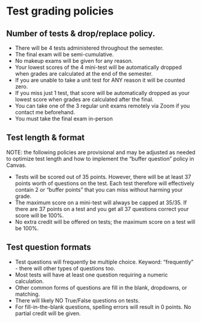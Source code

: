 # Test grading policies

## Number of tests & drop/replace policy.

* There will be 4 tests administered throughout the semester. 
* The final exam will be semi-cumulative.
* No makeup exams will be given for any reason.
* Your lowest scores of the  4 mini-test will be automatically dropped when grades are calculated at the end of the semester.  
* If you are unable to take a unit test for ANY reason it will be counted zero.
* If you miss just 1 test, that score will be automatically dropped as your lowest score when grades are calculated after the final.
* You can take one of the 3 regular unit exams remotely via Zoom if you contact me beforehand.
* You must take the final exam in-person


<!--  * Additionally, your score on the final can replace your 2nd lowest score, if the final is higher.  If your score on the final is lower it does not lower your previous test score. -->
<!-- * Your grade will therefore be based on your 4 best scores plus the final; 1 of those 4 can be modified by the final, so the final can count twice. -->
<!-- * If you miss 2 tests, 1 will be dropped and the 2nd can be replaced by your score on the final. -->
<!-- * If you miss 3 tests, the 3rd zero will remain a zero.  If this occurs please contact your advisers to consider your options. -->


## Test length & format

NOTE: the following policies are provisional and may be adjusted as needed to optimize test length and how to implement the "buffer question" policy in Canvas.

* Tests will be scored out of 35 points.   However, there will be at least 37 points worth of questions on the test.  Each test therefore will effectively contain 2 or "buffer points" that you can miss without harming your grade. 
* The maximum score on a mini-test will always be capped at 35/35. If there are 37 points on a test and you get all 37 questions correct your score will be 100%. 
* No extra credit will be offered on tests; the maximum score on a test will be 100%.
 

## Test question formats

* Test questions will frequently be multiple choice.  Keyword: "frequently" - there will other types of questions too.
* Most tests will have at least one question requiring a numeric calculation.  
* Other common forms of questions are fill in the blank, dropdowns, or matching. 
* There will likely NO True/False questions on tests.
* For fill-in-the-blank questions, spelling errors will result in 0 points.  No partial credit will be given.